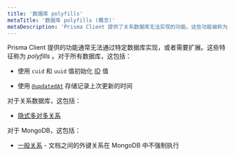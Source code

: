 ```yaml
---
title: '数据库 polyfills'
metaTitle: '数据库 polyfills (概念)'
metaDescription: 'Prisma Client 提供了关系数据库无法实现的功能。这些功能被称为 “polyfills”，并在本页进行了说明。'
---
```


<TopBlock>

Prisma Client 提供的功能通常无法通过特定数据库实现，或者需要扩展。这些特征称为 _polyfills_ 。对于所有数据库，这包括：

- 使用 `cuid` 和 `uuid` 值初始化 [ID](../prisma-schema/data-model#defining-an-id-field) 值

- 使用 [`@updatedAt`](../prisma-schema/data-model#defining-attributes) 存储记录上次更新的时间

对于关系数据库，这包括：

- [隐式多对多关系](../prisma-schema/relations/many-to-many-relations#implicit-many-to-many-relations)

对于 MongoDB，这包括：

- [一般关系](../prisma-schema/relations/) - 文档之间的外键关系在 MongoDB 中不强制执行
</TopBlock>
